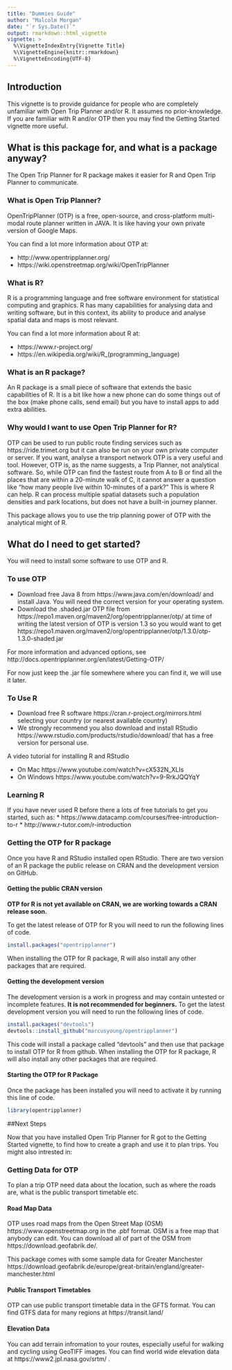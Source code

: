 ```yaml
---
title: "Dummies Guide"
author: "Malcolm Morgan"
date: "`r Sys.Date()`"
output: rmarkdown::html_vignette
vignette: >
  %\VignetteIndexEntry{Vignette Title}
  %\VignetteEngine{knitr::rmarkdown}
  %\VignetteEncoding{UTF-8}
---
```



## Introduction

This vignette is to provide guidance for people who are completely unfamiliar with Open Trip Planner and/or R.  It assumes no prior-knowledge.  If you are familiar with R and/or OTP then you may find the Getting Started vignette more useful.

## What is this package for, and what is a package anyway?

The Open Trip Planner for R package makes it easier for R and Open Trip Planner to communicate.

### What is Open Trip Planner?

OpenTripPlanner (OTP) is a free, open-source, and cross-platform multi-modal route planner written in JAVA.  It is like having your own private version of Google Maps.

You can find a lot more information about OTP at:

* http://www.opentripplanner.org/
* https://wiki.openstreetmap.org/wiki/OpenTripPlanner

### What is R?

R is a programming language and free software environment for statistical computing and graphics.  R has many capabilities for analysing data and writing software, but in this context, its ability to produce and analyse spatial data and maps is most relevant.

You can find a lot more information about R at:

* https://www.r-project.org/ 
* https://en.wikipedia.org/wiki/R_(programming_language) 

### What is an R package?

An R package is a small piece of software that extends the basic capabilities of R. It is a bit like how a new phone can do some things out of the box (make phone calls, send email) but you have to install apps to add extra abilities.

### Why would I want to use Open Trip Planner for R?

OTP can be used to run public route finding services such as https://ride.trimet.org but it can also be run on your own private computer or server. If you want, analyse a transport network OTP is a very useful and tool. However, OTP is, as the name suggests, a Trip Planner, not analytical software.  So, while OTP can find the fastest route from A to B or find all the places that are within a 20-minute walk of C, it cannot answer a question like “how many people live within 10-minutes of a park?”  This is where R can help.  R can process multiple spatial datasets such a population densities and park locations, but does not have a built-in journey planner. 

This package allows you to use the trip planning power of OTP with the analytical might of R.

## What do I need to get started?

You will need to install some software to use OTP and R.

### To use OTP

* Download free Java 8 from https://www.java.com/en/download/ and install Java. You will need the correct version for your operating system.
* Download the .shaded.jar OTP  file from https://repo1.maven.org/maven2/org/opentripplanner/otp/ at time of writing the latest version of OTP is version 1.3 so you would want to get https://repo1.maven.org/maven2/org/opentripplanner/otp/1.3.0/otp-1.3.0-shaded.jar 

For more information and advanced options, see http://docs.opentripplanner.org/en/latest/Getting-OTP/ 

For now just keep the .jar file somewhere where you can find it, we will use it later.

### To Use R

* Download free R software https://cran.r-project.org/mirrors.html selecting your country (or nearest available country)
* We strongly recommend you also download and install RStudio https://www.rstudio.com/products/rstudio/download/ that has a free version for personal use.

A video tutorial for installing R and RStudio 

* On Mac https://www.youtube.com/watch?v=cX532N_XLIs 
* On Windows https://www.youtube.com/watch?v=9-RrkJQQYqY 

### Learning R

If you have never used R before there a lots of free tutorials to get you started, such as:
* https://www.datacamp.com/courses/free-introduction-to-r
* http://www.r-tutor.com/r-introduction

### Getting the OTP for R package
Once you have R and RStudio installed open RStudio. There are two version of an R package the public release on CRAN and the development version on GitHub.

#### Getting the public CRAN version
**OTP for R is not yet available on CRAN, we are working towards a CRAN release soon.**

To get the latest release of OTP for R you will need to run the following lines of code.

```r
install.packages("opentripplanner")
```
When installing the OTP for R package, R will also install any other packages that are required. 

#### Getting the development version

The development version is a work in progress and may contain untested or incomplete features. **It is not recommended for beginners.** 
To get the latest development version you will need to run the following lines of code.

```r
install.packages("devtools")
devtools::install_github("marcusyoung/opentripplanner")
```
This code will install a package called “devtools” and then use that package to install OTP for R from github. When installing the OTP for R package, R will also install any other packages that are required.

#### Starting the OTP for R Package

Once the package has been installed you will need to activate it by running this line of code.
```r
library(opentripplanner)
```

##Next Steps

Now that you have installed Open Trip Planner for R got to the Getting Started vignette, to find how to create a graph and use it to plan trips. You might also intrested in:

### Getting Data for OTP

To plan a trip OTP need data about the location, such as where the roads are, what is the public transport timetable etc.

#### Road Map Data

OTP uses road maps from the Open Street Map (OSM) https://www.openstreetmap.org in the .pbf format. OSM is a free map that anybody can edit. You can download all of part of the OSM from https://download.geofabrik.de/.

This package comes with some sample data for Greater Manchester https://download.geofabrik.de/europe/great-britain/england/greater-manchester.html

#### Public Transport Timetables

OTP can use public transport timetable data in the GFTS format. You can find GTFS data for many regions at https://transit.land/ 

#### Elevation Data

You can add terrain infromation to your routes, especially useful for walking and cycling using GeoTIFF images. You can find world wide elevation data at https://www2.jpl.nasa.gov/srtm/ .








